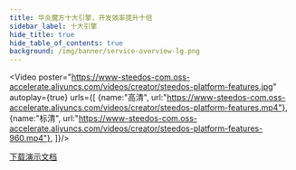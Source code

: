 ```yaml
---
title: 华炎魔方十大引擎，开发效率提升十倍
sidebar_label: 十大引擎
hide_title: true
hide_table_of_contents: true
background: /img/banner/service-overview-lg.png
---
```




<Video 
    poster="https://www-steedos-com.oss-accelerate.aliyuncs.com/videos/creator/steedos-platform-features.jpg"
    autoplay={true}
    urls={[
        {name:"高清", url:"https://www-steedos-com.oss-accelerate.aliyuncs.com/videos/creator/steedos-platform-features.mp4"},
        {name:"标清", url:"https://www-steedos-com.oss-accelerate.aliyuncs.com/videos/creator/steedos-platform-features-960.mp4"},
    ]}/>

<div class="mt-5 max-w-md mx-auto sm:flex sm:justify-center md:mt-8">
  <div class="rounded-md shadow">
    <a class="w-full flex items-center justify-center px-8 py-3 border border-transparent text-base leading-6 font-medium rounded-md text-white bg-blue-600 hover:bg-blue-500 focus:outline-none focus:border-blue-700 focus:shadow-outline-blue transition duration-150 ease-in-out md:py-4 md:text-lg md:px-10  hover:text-white" href="https://www-steedos-com.oss-accelerate.aliyuncs.com/docs/%E5%8D%8E%E7%82%8E%E9%AD%94%E6%96%B9%E8%A7%A3%E5%86%B3%E6%96%B9%E6%A1%88%E6%89%8B%E5%86%8C.pdf" target="_blank">下载演示文档</a>
  </div>
</div>